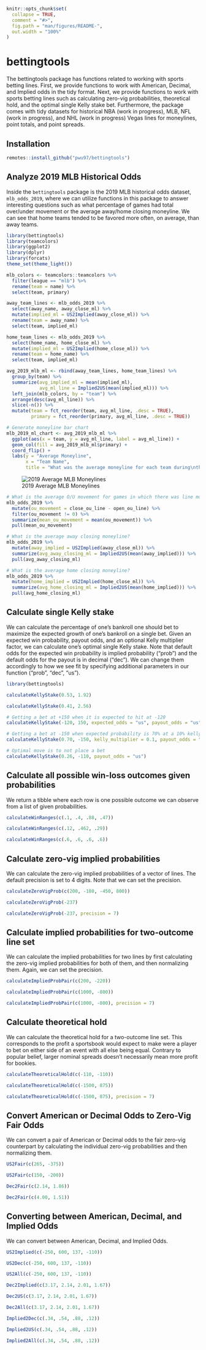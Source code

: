 <!-- README.md is generated from README.Rmd. Please edit that file -->

```r
knitr::opts_chunk$set(
  collapse = TRUE,
  comment = "#>",
  fig.path = "man/figures/README-",
  out.width = "100%"
)
```

# bettingtools

<!-- badges: start -->
<!-- badges: end -->

The bettingtools package has functions related to working with sports betting lines. First, we provide functions to work with American, Decimal, and Implied odds in the tidy format. Next, we provide functions to work with sports betting lines such as calculating zero-vig probabilities, theoretical hold, and the optimal single Kelly stake bet. Furthermore, the package comes with tidy datasets for historical NBA (work in progress), MLB, NFL (work in progress), and NHL (work in progress) Vegas lines for moneylines, point totals, and point spreads.

## Installation

``` r
remotes::install_github("pwu97/bettingtools")
```

## Analyze 2019 MLB Historical Odds

Inside the `bettingtools` package is the 2019 MLB historical odds dataset, `mlb_odds_2019`, where we can utilize functions in this package to answer interesting questions such as what percentage of games had total over/under movement or the average away/home closing moneyline. We can see that home teams tended to be favored more often, on average, than away teams.

```r
library(bettingtools)
library(teamcolors)
library(ggplot2)
library(dplyr)
library(forcats)
theme_set(theme_light())

mlb_colors <- teamcolors::teamcolors %>%
  filter(league == "mlb") %>%
  rename(team = name) %>%
  select(team, primary)

away_team_lines <- mlb_odds_2019 %>%
  select(away_name, away_close_ml) %>%
  mutate(implied_ml = US2Implied(away_close_ml)) %>%
  rename(team = away_name) %>%
  select(team, implied_ml)

home_team_lines <- mlb_odds_2019 %>%
  select(home_name, home_close_ml) %>%
  mutate(implied_ml = US2Implied(home_close_ml)) %>%
  rename(team = home_name) %>%
  select(team, implied_ml)

avg_2019_mlb_ml <- rbind(away_team_lines, home_team_lines) %>%
  group_by(team) %>%
  summarize(avg_implied_ml = mean(implied_ml),
            avg_ml_line = Implied2US(mean(implied_ml))) %>%
  left_join(mlb_colors, by = "team") %>%
  arrange(desc(avg_ml_line)) %>%
  slice(-n()) %>%
  mutate(team = fct_reorder(team, avg_ml_line, .desc = TRUE),
         primary = fct_reorder(primary, avg_ml_line, .desc = TRUE))

# Generate moneyline bar chart
mlb_2019_ml_chart <- avg_2019_mlb_ml %>%
  ggplot(aes(x = team, y = avg_ml_line, label = avg_ml_line)) +
  geom_col(fill = avg_2019_mlb_ml$primary) +
  coord_flip() +
  labs(y = "Average Moneyline",
       x = "Team Name",
       title = "What was the average moneyline for each team during\nthe 2019 MLB Season?")

```

![2019 Average MLB Moneylines](mlb_2019_ml_chart.jpg)

```r
# What is the average O/U movement for games in which there was line movement?
mlb_odds_2019 %>%
  mutate(ou_movement = close_ou_line - open_ou_line) %>%
  filter(ou_movement != 0) %>%
  summarize(mean_ou_movement = mean(ou_movement)) %>%
  pull(mean_ou_movement)

# What is the average away closing moneyline?
mlb_odds_2019 %>%
  mutate(away_implied = US2Implied(away_close_ml)) %>%
  summarize(avg_away_closing_ml = Implied2US(mean(away_implied))) %>%
  pull(avg_away_closing_ml)

# What is the average home closing moneyline?
mlb_odds_2019 %>%
  mutate(home_implied = US2Implied(home_close_ml)) %>%
  summarize(avg_home_closing_ml = Implied2US(mean(home_implied))) %>%
  pull(avg_home_closing_ml)
```


## Calculate single Kelly stake

We can calculate the percentage of one's bankroll one should bet to maximize the expected growth of one's bankroll on a single bet. Given an expected win probability, payout odds, and an optional Kelly multiplier factor, we can calculate one's optimal single Kelly stake. Note that default odds for the expected win probability is implied probability ("prob") and the default odds for the payout is in decimal ("dec"). We can change them accordingly to how we see fit by specifying additional parameters in our function ("prob", "dec", "us").

```r
library(bettingtools)

calculateKellyStake(0.53, 1.92)

calculateKellyStake(0.41, 2.56)

# Getting a bet at +150 when it is expected to hit at -120
calculateKellyStake(-120, 150, expected_odds = "us", payout_odds = "us")

# Getting a bet at -150 when expected probability is 70% at a 10% kelly multiplier.
calculateKellyStake(0.70, -150, kelly_multiplier = 0.1, payout_odds = "us")

# Optimal move is to not place a bet
calculateKellyStake(0.26, -110, payout_odds = "us")
```

## Calculate all possible win-loss outcomes given probabilities

We return a tibble where each row is one possible outcome we can observe from a list of given probabilities.

```r
calculateWinRanges(c(.1, .4, .88, .47))

calculateWinRanges(c(.12, .462, .29))

calculateWinRanges(c(.6, .6, .6, .6))
```


## Calculate zero-vig implied probabilities

We can calculate the zero-vig implied probabilities of a vector of lines. The default precision is set to 4 digits. Note that we can set the precision.

```r
calculateZeroVigProb(c(200, -180, -450, 800))

calculateZeroVigProb(-237)

calculateZeroVigProb(-237, precision = 7)
```

##  Calculate implied probabilities for two-outcome line set

We can calculate the implied probabilities for two lines by first calculating the zero-vig implied probabilities for both of them, and then normalizing them. Again, we can set the precision. 

```r
calculateImpliedProbPair(c(200, -220))

calculateImpliedProbPair(c(1000, -800))

calculateImpliedProbPair(c(1000, -800), precision = 7)
```

## Calculate theoretical hold

We can calculate the theoretical hold for a two-outcome line set. This corresponds to the profit a sportsbook would expect to make were a player to bet on either side of an event with all else being equal. Contrary to popular belief, larger nominal spreads doesn't necessarily mean more profit for bookies.

```r
calculateTheoreticalHold(c(-110, -110))

calculateTheoreticalHold(c(-1500, 875))

calculateTheoreticalHold(c(-1500, 875), precision = 7)
```

## Convert American or Decimal Odds to Zero-Vig Fair Odds

We can convert a pair of American or Decimal odds to the fair zero-vig counterpart by calculating the individual zero-vig probabilities and then normalizing them. 

```r
US2Fair(c(265, -375))

US2Fair(c(150, -200))

Dec2Fair(c(2.14, 1.86))

Dec2Fair(c(4.00, 1.51))
```

## Converting between American, Decimal, and Implied Odds

We can convert between American, Decimal, and Implied Odds.

```r
US2Implied(c(-250, 600, 137, -110))

US2Dec(c(-250, 600, 137, -110))

US2All(c(-250, 600, 137, -110))

Dec2Implied(c(3.17, 2.14, 2.01, 1.67))

Dec2US(c(3.17, 2.14, 2.01, 1.67))

Dec2All(c(3.17, 2.14, 2.01, 1.67))

Implied2Dec(c(.34, .54, .88, .12))

Implied2US(c(.34, .54, .88, .12))

Implied2All(c(.34, .54, .88, .12))
```

